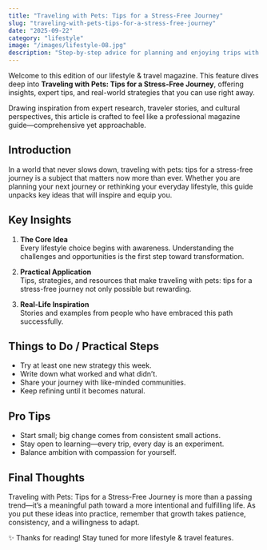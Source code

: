 ```yaml
---
title: "Traveling with Pets: Tips for a Stress-Free Journey"
slug: "traveling-with-pets-tips-for-a-stress-free-journey"
date: "2025-09-22"
category: "lifestyle"
image: "/images/lifestyle-08.jpg"
description: "Step-by-step advice for planning and enjoying trips with your furry companions."
---
```



Welcome to this edition of our lifestyle & travel magazine. This feature dives deep into **Traveling with Pets: Tips for a Stress-Free Journey**, offering insights, expert tips, and real-world strategies that you can use right away.

Drawing inspiration from expert research, traveler stories, and cultural perspectives, this article is crafted to feel like a professional magazine guide—comprehensive yet approachable.

## Introduction

In a world that never slows down, traveling with pets: tips for a stress-free journey is a subject that matters now more than ever. Whether you are planning your next journey or rethinking your everyday lifestyle, this guide unpacks key ideas that will inspire and equip you.

## Key Insights

1. **The Core Idea**  
   Every lifestyle choice begins with awareness. Understanding the challenges and opportunities is the first step toward transformation.

2. **Practical Application**  
   Tips, strategies, and resources that make traveling with pets: tips for a stress-free journey not only possible but rewarding.

3. **Real-Life Inspiration**  
   Stories and examples from people who have embraced this path successfully.

## Things to Do / Practical Steps

- Try at least one new strategy this week.  
- Write down what worked and what didn’t.  
- Share your journey with like-minded communities.  
- Keep refining until it becomes natural.

## Pro Tips

- Start small; big change comes from consistent small actions.  
- Stay open to learning—every trip, every day is an experiment.  
- Balance ambition with compassion for yourself.  

## Final Thoughts

Traveling with Pets: Tips for a Stress-Free Journey is more than a passing trend—it’s a meaningful path toward a more intentional and fulfilling life. As you put these ideas into practice, remember that growth takes patience, consistency, and a willingness to adapt.

✨ Thanks for reading! Stay tuned for more lifestyle & travel features.
